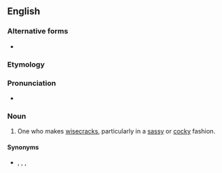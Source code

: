 {{also|wise-ass}}
==English==

===Alternative forms===
* {{l|en|wise-ass}}

===Etymology===
{{suffix|en|wise|ass}}

===Pronunciation===
* {{IPA|/ˈwaɪzæs/|lang=en}}

===Noun===
{{en-noun|es}}

# One who makes [[wisecrack]]s, particularly in a [[sassy]] or [[cocky]] fashion.

====Synonyms====
* {{sense|one who makes wisecracks in a sassy or cocky fashion}} {{l|en|wisecracker}}, {{l|en|smart aleck}}, {{l|en|wise guy}}, {{l|en|wiseacre}}